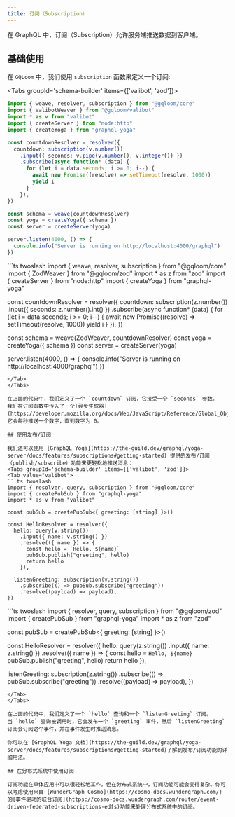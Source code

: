 ```yaml
---
title: 订阅（Subscription）
---
```


在 GraphQL 中，订阅（Subscription）允许服务端推送数据到客户端。

## 基础使用

在 `GQLoom` 中，我们使用 `subscription` 函数来定义一个订阅:

<Tabs groupId='schema-builder' items={['valibot', 'zod']}>
<Tab value="valibot">
```ts twoslash
import { weave, resolver, subscription } from "@gqloom/core"
import { ValibotWeaver } from "@gqloom/valibot"
import * as v from "valibot"
import { createServer } from "node:http"
import { createYoga } from "graphql-yoga"

const countdownResolver = resolver({
  countdown: subscription(v.number())
    .input({ seconds: v.pipe(v.number(), v.integer()) })
    .subscribe(async function* (data) {
      for (let i = data.seconds; i >= 0; i--) {
        await new Promise((resolve) => setTimeout(resolve, 1000))
        yield i
      }
    }),
})

const schema = weave(countdownResolver)
const yoga = createYoga({ schema })
const server = createServer(yoga)

server.listen(4000, () => {
  console.info("Server is running on http://localhost:4000/graphql")
})
```
</Tab>
<Tab value="zod">
```ts twoslash
import { weave, resolver, subscription } from "@gqloom/core"
import { ZodWeaver } from "@gqloom/zod"
import * as z from "zod"
import { createServer } from "node:http"
import { createYoga } from "graphql-yoga"

const countdownResolver = resolver({
  countdown: subscription(z.number())
    .input({ seconds: z.number().int() })
    .subscribe(async function* (data) {
      for (let i = data.seconds; i >= 0; i--) {
        await new Promise((resolve) => setTimeout(resolve, 1000))
        yield i
      }
    }),
})

const schema = weave(ZodWeaver, countdownResolver)
const yoga = createYoga({ schema })
const server = createServer(yoga)

server.listen(4000, () => {
  console.info("Server is running on http://localhost:4000/graphql")
})
```
</Tab>
</Tabs>

在上面的代码中，我们定义了一个 `countdown` 订阅，它接受一个 `seconds` 参数。
我们在订阅函数中传入了一个[异步生成器](https://developer.mozilla.org/docs/Web/JavaScript/Reference/Global_Objects/AsyncGenerator)，它会每秒推送一个数字，直到数字为 0。

## 使用发布/订阅

我们还可以使用 [GraphQL Yoga](https://the-guild.dev/graphql/yoga-server/docs/features/subscriptions#getting-started) 提供的发布/订阅（publish/subscribe）功能来更轻松地推送消息：
<Tabs groupId='schema-builder' items={['valibot', 'zod']}>
<Tab value="valibot">
```ts twoslash
import { resolver, query, subscription } from "@gqloom/core"
import { createPubSub } from "graphql-yoga"
import * as v from "valibot"

const pubSub = createPubSub<{ greeting: [string] }>()

const HelloResolver = resolver({
  hello: query(v.string())
    .input({ name: v.string() })
    .resolve(({ name }) => {
      const hello = `Hello, ${name}`
      pubSub.publish("greeting", hello)
      return hello
    }),

  listenGreeting: subscription(v.string())
    .subscribe(() => pubSub.subscribe("greeting"))
    .resolve((payload) => payload),
})
```
</Tab>
<Tab value="zod">
```ts twoslash
import { resolver, query, subscription } from "@gqloom/zod"
import { createPubSub } from "graphql-yoga"
import * as z from "zod"

const pubSub = createPubSub<{ greeting: [string] }>()

const HelloResolver = resolver({
  hello: query(z.string())
    .input({ name: z.string() })
    .resolve(({ name }) => {
      const hello = `Hello, ${name}`
      pubSub.publish("greeting", hello)
      return hello
    }),

  listenGreeting: subscription(z.string())
    .subscribe(() => pubSub.subscribe("greeting"))
    .resolve((payload) => payload),
})
```
</Tab>
</Tabs>

在上面的代码中，我们定义了一个 `hello` 查询和一个 `listenGreeting` 订阅。
当 `hello` 查询被调用时，它会发布一个 `greeting` 事件，然后 `listenGreeting` 订阅会订阅这个事件，并在事件发生时推送消息。

你可以在 [GraphQL Yoga 文档](https://the-guild.dev/graphql/yoga-server/docs/features/subscriptions#getting-started)了解到发布/订阅功能的详细用法。

## 在分布式系统中使用订阅

订阅功能在单体应用中可以很轻松地工作。但在分布式系统中，订阅功能可能会变得复杂。你可以考虑使用来自 [WunderGraph Cosmo](https://cosmo-docs.wundergraph.com/) 的[事件驱动的联合订阅](https://cosmo-docs.wundergraph.com/router/event-driven-federated-subscriptions-edfs)功能来处理分布式系统中的订阅。
